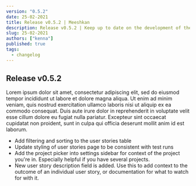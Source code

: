 ```yaml
---
version: "0.5.2"
date: 25-02-2021
title: Release v0.5.2 | Meeshkan
description: Release v0.5.2 | Keep up to date on the development of the Meeshkan product.
slug: 25-02-2021
authors: ["kenna"]
published: true
tags:
  - changelog
---
```


## Release v0.5.2

Lorem ipsum dolor sit amet, consectetur adipiscing elit, sed do eiusmod tempor incididunt ut labore et dolore magna aliqua. Ut enim ad minim veniam, quis nostrud exercitation ullamco laboris nisi ut aliquip ex ea commodo consequat. Duis aute irure dolor in reprehenderit in voluptate velit esse cillum dolore eu fugiat nulla pariatur. Excepteur sint occaecat cupidatat non proident, sunt in culpa qui officia deserunt mollit anim id est laborum.

- Add filtering and sorting to the user stories table
- Update styling of user stories page to be consistent with test runs
- Add the project picker into settings sidebar for context of the project you're in. Especially helpful if you have several projects.
- New user story description field is added. Use this to add context to the outcome of an individual user story, or documentation for what to watch for with it.
